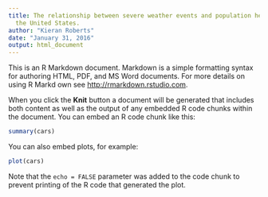 ```yaml
---
title: The relationship between severe weather events and population health across
  the United States.
author: "Kieran Roberts"
date: "January 31, 2016"
output: html_document
---
```


This is an R Markdown document. Markdown is a simple formatting syntax for authoring HTML, PDF, and MS Word documents. For more details on using R Markd
own see <http://rmarkdown.rstudio.com>.

When you click the **Knit** button a document will be generated that includes both content as well as the output of any embedded R code chunks within the document. You can embed an R code chunk like this:

```r
summary(cars)
```

You can also embed plots, for example:

```r
plot(cars)
```

Note that the `echo = FALSE` parameter was added to the code chunk to prevent printing of the R code that generated the plot.
